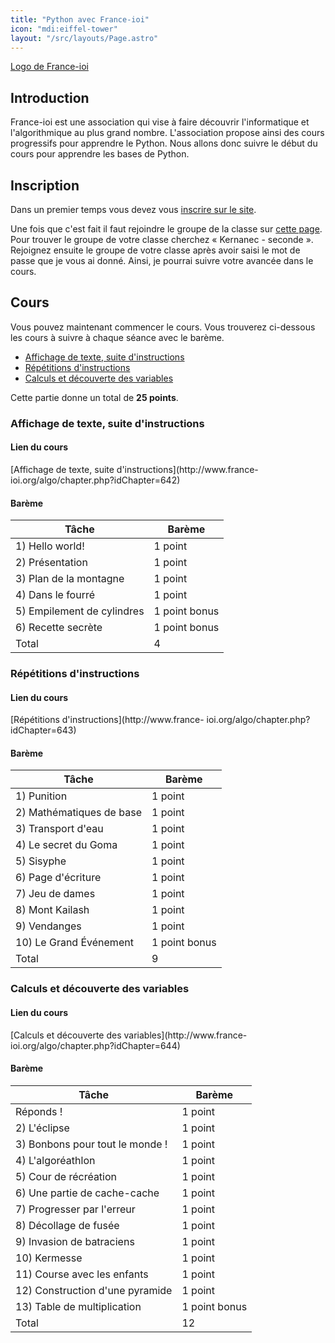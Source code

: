 ```yaml
---
title: "Python avec France-ioi"
icon: "mdi:eiffel-tower"
layout: "/src/layouts/Page.astro"
---
```


[Logo de France-ioi](/cours/logo-ioi.png)

## Introduction

France-ioi est une association qui vise à faire découvrir l'informatique et
l'algorithmique au plus grand nombre. L'association propose ainsi des cours
progressifs pour apprendre le Python. Nous allons donc suivre le début du
cours pour apprendre les bases de Python.

## Inscription

Dans un premier temps vous devez vous [inscrire sur le
site](https://login.france-ioi.org/register).

Une fois que c'est fait il faut rejoindre le groupe de la classe sur [cette
page](http://www.france-ioi.org/algo/groupsMain.php). Pour trouver le groupe
de votre classe cherchez « Kernanec - seconde ». Rejoignez ensuite le groupe
de votre classe après avoir saisi le mot de passe que je vous ai donné. Ainsi,
je pourrai suivre votre avancée dans le cours.

## Cours

Vous pouvez maintenant commencer le cours. Vous trouverez ci-dessous les cours
à suivre à chaque séance avec le barème.

  - [Affichage de texte, suite d'instructions](http://www.france-ioi.org/algo/chapter.php?idChapter=642)
  - [Répétitions d'instructions](http://www.france-ioi.org/algo/chapter.php?idChapter=643)
  - [Calculs et découverte des variables](http://www.france-ioi.org/algo/chapter.php?idChapter=644)

Cette partie donne un total de **25 points**.

### Affichage de texte, suite d'instructions

#### Lien du cours

[Affichage de texte, suite d'instructions](http://www.france-
ioi.org/algo/chapter.php?idChapter=642)

#### Barème

Tâche | Barème  
---|---  
1) Hello world! | 1 point  
2) Présentation | 1 point  
3) Plan de la montagne | 1 point  
4) Dans le fourré | 1 point  
5) Empilement de cylindres | 1 point bonus  
6) Recette secrète | 1 point bonus  
Total | 4  
  
### Répétitions d'instructions

#### Lien du cours

[Répétitions d'instructions](http://www.france-
ioi.org/algo/chapter.php?idChapter=643)

#### Barème

Tâche | Barème  
---|---  
1) Punition | 1 point  
2) Mathématiques de base | 1 point  
3) Transport d'eau | 1 point  
4) Le secret du Goma | 1 point  
5) Sisyphe | 1 point  
6) Page d'écriture | 1 point  
7) Jeu de dames | 1 point  
8) Mont Kailash | 1 point  
9) Vendanges | 1 point  
10) Le Grand Événement | 1 point bonus  
Total | 9  
  
### Calculs et découverte des variables

#### Lien du cours

[Calculs et découverte des variables](http://www.france-
ioi.org/algo/chapter.php?idChapter=644)

#### Barème

Tâche | Barème  
---|---  
Réponds ! | 1 point  
2) L'éclipse | 1 point  
3) Bonbons pour tout le monde ! | 1 point  
4) L'algoréathlon | 1 point  
5) Cour de récréation | 1 point  
6) Une partie de cache-cache | 1 point  
7) Progresser par l'erreur | 1 point  
8) Décollage de fusée | 1 point  
9) Invasion de batraciens | 1 point  
10) Kermesse | 1 point  
11) Course avec les enfants | 1 point  
12) Construction d'une pyramide | 1 point  
13) Table de multiplication | 1 point bonus  
Total | 12
